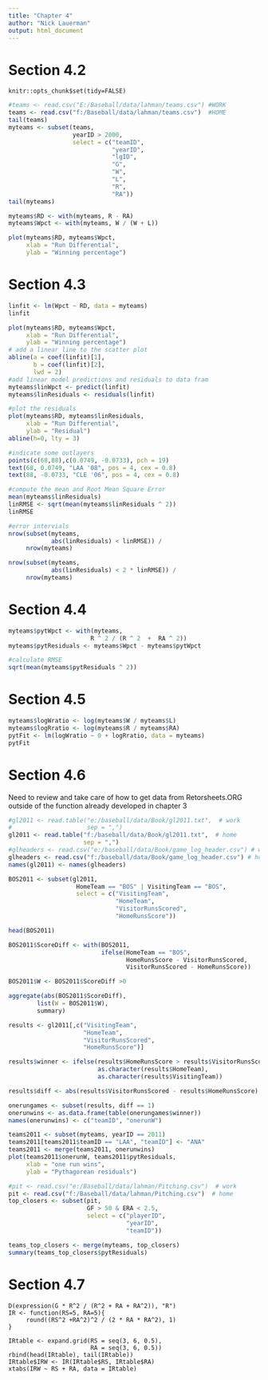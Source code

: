 ```yaml
---
title: "Chapter 4"
author: "Nick Lauerman"
output: html_document
---
```

# Section 4.2
```rglobal_options
knitr::opts_chunk$set(tidy=FALSE)

```

```r
#teams <- read.csv("E:/Baseball/data/lahman/teams.csv") #WORK
teams <- read.csv("f:/Baseball/data/lahman/teams.csv")  #HOME
tail(teams)
myteams <- subset(teams,
                  yearID > 2000,
                  select = c("teamID",
                             "yearID",
                             "lgID",
                             "G",
                             "W",
                             "L",
                             "R",
                             "RA"))
tail(myteams)

myteams$RD <- with(myteams, R - RA)
myteams$Wpct <- with(myteams, W / (W + L))

plot(myteams$RD, myteams$Wpct,
     xlab = "Run Differential",
     ylab = "Winning percentage")

```

# Section 4.3
```r
linfit <- lm(Wpct ~ RD, data = myteams)
linfit

plot(myteams$RD, myteams$Wpct,
     xlab = "Run Differential",
     ylab = "Winning percentage")
# add a linear line to the scatter plot
abline(a = coef(linfit)[1],
       b = coef(linfit)[2],
       lwd = 2)
#add linear model predictions and residuals to data fram
myteams$linWpct <- predict(linfit)
myteams$linResiduals <- residuals(linfit)

#plot the residuals
plot(myteams$RD, myteams$linResiduals,
     xlab = "Run Differential",
     ylab = "Residual")
abline(h=0, lty = 3)

#indicate some outlayers
points(c(68,88),c(0.0749, -0.0733), pch = 19)
text(68, 0.0749, "LAA '08", pos = 4, cex = 0.8)
text(88, -0.0733, "CLE '06", pos = 4, cex = 0.8)

#compute the mean and Root Mean Square Error
mean(myteams$linResiduals)
linRMSE <- sqrt(mean(myteams$linResiduals ^ 2))
linRMSE

#error intervials
nrow(subset(myteams,
            abs(linResiduals) < linRMSE)) /
     nrow(myteams)

nrow(subset(myteams,
            abs(linResiduals) < 2 * linRMSE)) /
     nrow(myteams)

```

# Section 4.4
```r
myteams$pytWpct <- with(myteams,
                       R ^ 2 / (R ^ 2  +  RA ^ 2))
myteams$pytResiduals <- myteams$Wpct - myteams$pytWpct

#calculate RMSE
sqrt(mean(myteams$pytResiduals ^ 2))
```

# Section 4.5

```r
myteams$logWratio <- log(myteams$W / myteams$L)
myteams$logRratio <- log(myteams$R / myteams$RA)
pytFit <- lm(logWratio ~ 0 + logRratio, data = myteams)
pytFit
```

# Section 4.6
Need to review and take care of how to get data from Retorsheets.ORG outside of 
the function already developed in chapter 3

```r
#gl2011 <- read.table("e:/baseball/data/Book/gl2011.txt",  # work
#                     sep = ",")
gl2011 <- read.table("f:/baseball/data/Book/gl2011.txt",  # home
                     sep = ",")
#glheaders <- read.csv("e:/baseball/data/Book/game_log_header.csv") # work
glheaders <- read.csv("f:/baseball/data/Book/game_log_header.csv") # home
names(gl2011) <- names(glheaders)

BOS2011 <- subset(gl2011,
                   HomeTeam == "BOS" | VisitingTeam == "BOS",
                   select = c("VisitingTeam",
                              "HomeTeam",
                              "VisitorRunsScored",
                              "HomeRunsScore"))

head(BOS2011)

BOS2011$ScoreDiff <- with(BOS2011,
                          ifelse(HomeTeam == "BOS",
                                 HomeRunsScore - VisitorRunsScored,
                                 VisitorRunsScored - HomeRunsScore))

BOS2011$W <- BOS2011$ScoreDiff >0

aggregate(abs(BOS2011$ScoreDiff),
        list(W = BOS2011$W),
        summary)

results <- gl2011[,c("VisitingTeam",
                     "HomeTeam",
                     "VisitorRunsScored",
                     "HomeRunsScore")]

results$winner <- ifelse(results$HomeRunsScore > results$VisitorRunsScored,
                         as.character(results$HomeTeam),
                         as.character(results$VisitingTeam))

results$diff <- abs(results$VisitorRunsScored - results$HomeRunsScore)

onerungames <- subset(results, diff == 1)
onerunwins <- as.data.frame(table(onerungames$winner))
names(onerunwins) <- c("teamID", "onerunW")

teams2011 <- subset(myteams, yearID == 2011)
teams2011[teams2011$teamID == "LAA", "teamID"] <- "ANA"
teams2011 <- merge(teams2011, onerunwins)
plot(teams2011$onerunW, teams2011$pytResiduals,
     xlab = "one run wins",
     ylab = "Pythagorean residuals")

#pit <- read.csv("e:/Baseball/data/lahman/Pitching.csv")  # work
pit <- read.csv("f:/Baseball/data/lahman/Pitching.csv")  # home
top_closers <- subset(pit,
                      GF > 50 & ERA < 2.5,
                      select = c("playerID",
                                 "yearID",
                                 "teamID"))

teams_top_closers <- merge(myteams, top_closers)
summary(teams_top_closers$pytResiduals)
```

# Section 4.7
```rbsection
D(expression(G * R^2 / (R^2 + RA + RA^2)), "R")
IR <- function(RS=5, RA=5){
     round((RS^2 +RA^2)^2 / (2 * RA * RA^2), 1)
}

IRtable <- expand.grid(RS = seq(3, 6, 0.5),
                       RA = seq(3, 6, 0.5))
rbind(head(IRtable), tail(IRtable))
IRtable$IRW <- IR(IRtable$RS, IRtable$RA)
xtabs(IRW ~ RS + RA, data = IRtable)
```

